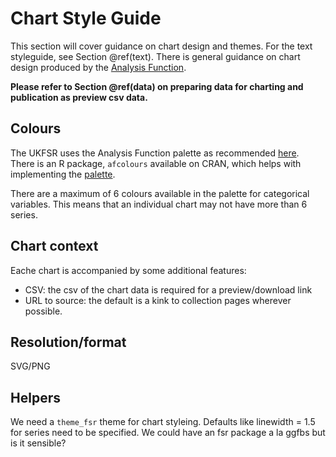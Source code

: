 # Chart Style Guide {#chart}

This section will cover guidance on chart design and themes. For the text
styleguide, see Section \@ref(text). There is general guidance on chart design
produced by the [Analysis Function](https://analysisfunction.civilservice.gov.uk/policy-store/data-visualisation-charts/).

**Please refer to Section \@ref(data) on preparing data for charting and publication as preview csv data.**

## Colours

The UKFSR uses the Analysis Function palette as recommended [here](https://analysisfunction.civilservice.gov.uk/policy-store/data-visualisation-colours-in-charts/). There is an R package, `afcolours` available on CRAN, which helps with implementing the [palette](https://best-practice-and-impact.github.io/afcolours/).

There are a maximum of 6 colours available in the palette for categorical
variables. This means that an individual chart may not have more than 6 series.

## Chart context

Eache chart is accompanied by some additional features:

- CSV: the csv of the chart data is required for a preview/download link
- URL to source: the default is a kink to collection pages wherever possible.

## Resolution/format

SVG/PNG

## Helpers

We need a `theme_fsr` theme for chart styleing. Defaults like linewidth = 1.5
for series need to be specified. We could have an fsr package a la ggfbs but is
it sensible?